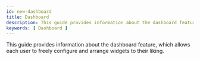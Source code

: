 ```yaml
---
id: new-dashboard
title: Dashboard
description: This guide provides information about the dashboard feature, which allows each user to freely configure and arrange widgets to their liking.
keywords: [ Dashboard ]
---
```


This guide provides information about the dashboard feature, which allows each user to freely configure and arrange widgets to their liking.

<DocCardList />

